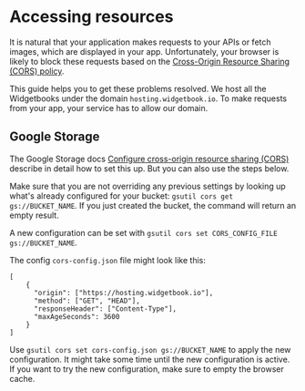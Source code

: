 # Accessing resources

It is natural that your application makes requests to your APIs or fetch images, which are displayed in your app.
Unfortunately, your browser is likely to block these requests based on the [Cross-Origin Resource Sharing (CORS) policy](https://developer.mozilla.org/en-US/docs/Web/HTTP/CORS).

This guide helps you to get these problems resolved.
We host all the Widgetbooks under the domain `hosting.widgetbook.io`.
To make requests from your app, your service has to allow our domain.

## Google Storage

The Google Storage docs [Configure cross-origin resource sharing (CORS)](https://cloud.google.com/storage/docs/configuring-cors) describe in detail how to set this up. But you can also use the steps below.

Make sure that you are not overriding any previous settings by looking up what's already configured for your bucket: `gsutil cors get gs://BUCKET_NAME`. 
If you just created the bucket, the command will return an empty result.

A new configuration can be set with `gsutil cors set CORS_CONFIG_FILE gs://BUCKET_NAME`.

The config `cors-config.json` file might look like this:

```
[
    {
      "origin": ["https://hosting.widgetbook.io"],
      "method": ["GET", "HEAD"],
      "responseHeader": ["Content-Type"],
      "maxAgeSeconds": 3600
    }
]
```

Use `gsutil cors set cors-config.json gs://BUCKET_NAME` to apply the new configuration.
It might take some time until the new configuration is active.
If you want to try the new configuration, make sure to empty the browser cache. 
